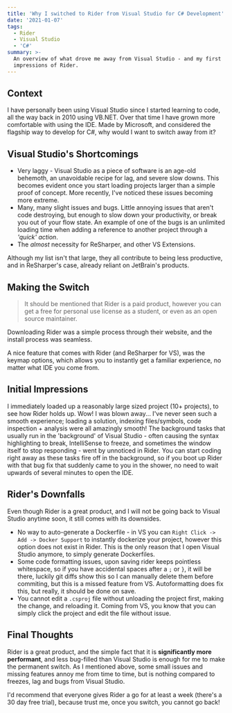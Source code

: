 ```yaml
---
title: 'Why I switched to Rider from Visual Studio for C# Development'
date: '2021-01-07'
tags:
  - Rider
  - Visual Studio
  - 'C#'
summary: >-
  An overview of what drove me away from Visual Studio - and my first
  impressions of Rider.
---
```



## Context

I have personally been using Visual Studio since I started learning to code, all the way back in 2010 using VB.NET. Over that time I have grown more comfortable with using the IDE. Made by Microsoft, and considered the flagship way to develop for C#, why would I want to switch away from it?

## Visual Studio's Shortcomings

* Very laggy - Visual Studio as a piece of software is an age-old behemoth, an unavoidable recipe for lag, and severe slow downs. This becomes evident once you start loading projects larger than a simple proof of concept. More recently, I've noticed these issues becoming more extreme.
* Many, many slight issues and bugs. Little annoying issues that aren't code destroying, but enough to slow down your productivity, or break you out of your flow state. An example of one of the bugs is an unlimited loading time when adding a reference to another project through a *'quick' action*.
* The *almost* necessity for ReSharper, and other VS Extensions.

Although my list isn't that large, they all contribute to being less productive, and in ReSharper's case, already reliant on JetBrain's products.

## Making the Switch

> It should be mentioned that Rider is a paid product, however you can get a free for personal use license as a student, or even as an open source maintainer.

Downloading Rider was a simple process through their website, and the install process was seamless.

A nice feature that comes with Rider (and ReSharper for VS), was the keymap options, which allows you to instantly get a familiar experience, no matter what IDE you come from.

## Initial Impressions

I immediately loaded up a reasonably large sized project (10+ projects), to see how Rider holds up. Wow! I was blown away... I've never seen such a smooth experience; loading a solution, indexing files/symbols, code inspection + analysis were all amazingly smooth! The background tasks that usually run in the 'background' of Visual Studio - often causing the syntax highlighting to break, IntelliSense to freeze, and sometimes the window itself to stop responding - went by unnoticed in Rider. You can start coding right away as these tasks fire off in the background, so if you boot up Rider with that bug fix that suddenly came to you in the shower, no need to wait upwards of several minutes to open the IDE. 

## Rider's Downfalls

Even though Rider is a great product, and I will not be going back to Visual Studio anytime soon, it still comes with its downsides.

* No way to auto-generate a Dockerfile - in VS you can `Right Click -> Add -> Docker Support` to instantly dockerize your project, however this option does not exist in Rider. This is the only reason that I open Visual Studio anymore, to simply generate Dockerfiles.
* Some code formatting issues, upon saving rider keeps pointless whitespace, so if you have accidental spaces after a `;` or `}`, it will be there, luckily git diffs show this so I can manually delete them before commiting, but this is a missed feature from VS. Autoformatting does fix this, but really, it should be done on save.
* You cannot edit a `.csproj` file without unloading the project first, making the change, and reloading it. Coming from VS, you know that you can simply click the project and edit the file without issue.

## Final Thoughts

Rider is a great product, and the simple fact that it is **significantly more performant**, and less bug-filled than Visual Studio is enough for me to make the permanent switch. As I mentioned above, some small issues and missing features annoy me from time to time, but is nothing compared to freezes, lag and bugs from Visual Studio. 

I'd recommend that everyone gives Rider a go for at least a week (there's a 30 day free trial), because trust me, once you switch, you cannot go back!
